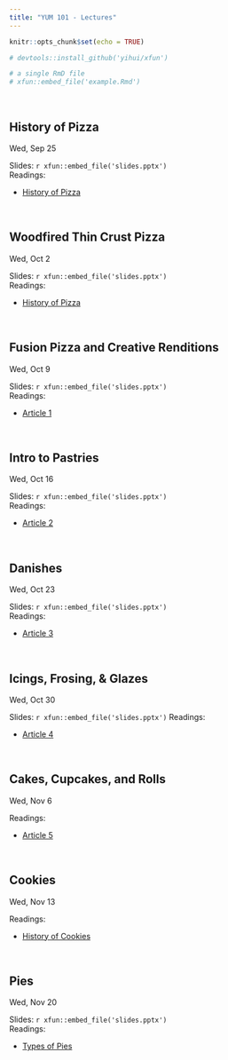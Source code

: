 ```yaml
---
title: "YUM 101 - Lectures"
---
```


```r
knitr::opts_chunk$set(echo = TRUE)
```

```r

# devtools::install_github('yihui/xfun')

# a single RmD file
# xfun::embed_file('example.Rmd')
```


<br>


## History of Pizza
Wed, Sep 25  

Slides: `r xfun::embed_file('slides.pptx')`  
Readings: 

* [History of Pizza](https://en.wikipedia.org/wiki/History_of_pizza)

<br>

## Woodfired Thin Crust Pizza
Wed, Oct 2  

Slides: `r xfun::embed_file('slides.pptx')`  
Readings: 

* [History of Pizza](https://en.wikipedia.org/wiki/History_of_pizza)  

<br>


## Fusion Pizza and Creative Renditions
Wed, Oct 9 

Slides: `r xfun::embed_file('slides.pptx')`  
Readings: 

* [Article 1](https://en.wikipedia.org/wiki/History_of_pizza)  
 
<br>


## Intro to Pastries
Wed, Oct 16

Slides: `r xfun::embed_file('slides.pptx')`  
Readings: 

* [Article 2](https://en.wikipedia.org/wiki/History_of_pizza)  
 
<br>


## Danishes
Wed, Oct 23


Slides: `r xfun::embed_file('slides.pptx')`  
Readings: 

* [Article 3](https://en.wikipedia.org/wiki/History_of_pizza)  
 
<br>

## Icings, Frosing, & Glazes
Wed, Oct 30


Slides: `r xfun::embed_file('slides.pptx')`
Readings: 

* [Article 4](https://en.wikipedia.org/wiki/History_of_pizza)  
 
 
<br>


## Cakes, Cupcakes, and Rolls
Wed,  Nov 6

Readings: 

* [Article 5](https://en.wikipedia.org/wiki/History_of_pizza)  
 
 
<br>


## Cookies
Wed,  Nov 13

Readings: 

* [History of Cookies](https://en.wikipedia.org/wiki/Cookie)  
 
 
<br>


## Pies
Wed, Nov 20 

Slides: `r xfun::embed_file('slides.pptx')`  
Readings: 

* [Types of Pies](https://en.wikipedia.org/wiki/List_of_pies,_tarts_and_flans)  
 


